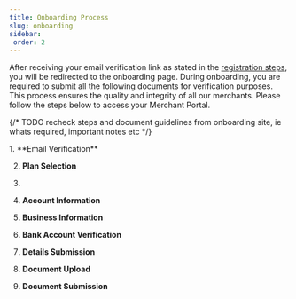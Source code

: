 ```yaml
---
title: Onboarding Process
slug: onboarding
sidebar: 
 order: 2
---
```


After receiving your email verification link as stated in the [registration steps](/registration-steps/), you will be redirected to the onboarding page. During onboarding, you are required to submit all the following documents for verification purposes. This process ensures the quality and integrity of all our merchants. Please follow the steps below to access your Merchant Portal.

{/* TODO recheck steps and document guidelines from onboarding site, ie whats required, important notes etc */}

<Steps>
1. **Email Verification**

2. **Plan Selection**

3. 

4. **Account Information**

5. **Business Information**

6. **Bank Account Verification**

7. **Details Submission**

8. **Document Upload**

9. **Document Submission**
</Steps>

